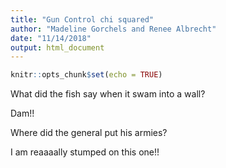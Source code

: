 ```yaml
---
title: "Gun Control chi squared"
author: "Madeline Gorchels and Renee Albrecht"
date: "11/14/2018"
output: html_document
---
```


```r
knitr::opts_chunk$set(echo = TRUE)
```

What did the fish say when it swam into a wall? 

Dam!! 

Where did the general put his armies?

I am reaaaally stumped on this one!! 